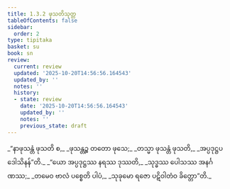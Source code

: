 ```yaml
---
title: 1.3.2 ဖုသတိသုတ္တ
tableOfContents: false
sidebar:
  order: 2
type: tipitaka
basket: su
book: sn
review:
  current: review
  updated: '2025-10-20T14:56:56.164543'
  updated_by: ''
  notes: ''
  history:
  - state: review
    date: '2025-10-20T14:56:56.164543'
    updated_by: ''
    notes: ''
    previous_state: draft
---
```



<DynamicBreadcrumb />


<ReviewStatus review={frontmatter.review} showDetails={true} />

<HypothesisAnnotation frontmatter={frontmatter} />

<Division number="22" book="sn" e="ch" v="18" p="282">

<Paragraph number="99" type="verses" book="sn">
_“နာဖုသန္တံ ဖုသတိ စ,_  
_ဖုသန္တဉ္စ တတော ဖုသေ;_  
_တသ္မာ ဖုသန္တံ ဖုသတိ,_  
_အပ္ပဒုဋ္ဌပဒေါသိနန်”တိ._  

</Paragraph>

<Paragraph number="100" type="verses" book="sn">
_“ယော အပ္ပဒုဋ္ဌဿ နရဿ ဒုဿတိ,_  
_သုဒ္ဓဿ ပေါသဿ အနင်္ဂဏဿ;_  
_တမေဝ ဗာလံ ပစ္စေတိ ပါပံ,_  
_သုခုမော ရဇော ပဋိဝါတံဝ ခိတ္တော”တိ._
</Paragraph>
</Division>
